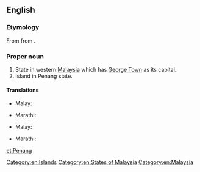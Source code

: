 ==English==
{{wikipedia}}

===Etymology===
From {{etyl|ms}} {{term|pinang|lang=ms}} from {{term|Pulau Pinang|lang=ms}}.

===Proper noun===
{{en-proper noun}}

# State in western [[Malaysia]] which has [[George Town]] as its capital.
# Island in Penang state.

====Translations====
{{trans-top|state in Malaysia}}
* Malay: {{t|ms|Pulau Pinang}}
{{trans-mid}}
* Marathi: {{t|mr|पेनांग|tr=penāṃga|sc=Deva}}
{{trans-bottom}}
{{trans-top|island in Malaysia}}
* Malay: {{t|ms|Pulau Pinang}}
{{trans-mid}}
* Marathi: {{t|mr|पेनांग|tr=penāṃga|sc=Deva}}
{{trans-bottom}}

[[Category:en:Islands]]
[[Category:en:States of Malaysia]]
[[Category:en:Malaysia]]

[[et:Penang]]